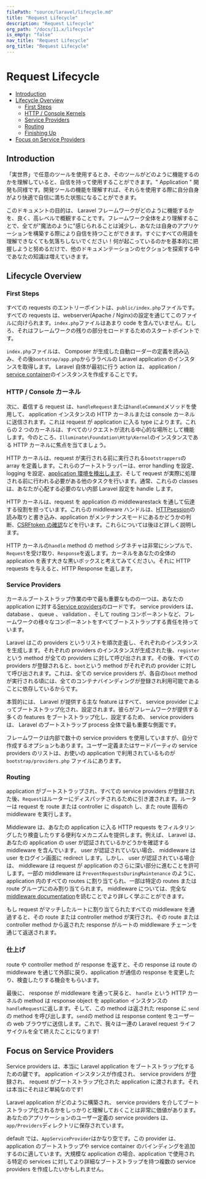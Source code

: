 ```yaml
---
filePath: "source/laravel/lifecycle.md"
title: "Request Lifecycle"
description: "Request Lifecycle"
org_path: "/docs/11.x/lifecycle"
is_empty: "false"
nav_title: "Request Lifecycle"
org_title: "Request Lifecycle"
---
```


# Request Lifecycle

- [Introduction](#introduction)
- [Lifecycle Overview](#lifecycle-overview)
  - [First Steps](#first-steps)
  - [HTTP / Console Kernels](#http-console-kernels)
  - [Service Providers](#service-providers)
  - [Routing](#routing)
  - [Finishing Up](#finishing-up)
- [Focus on Service Providers](#focus-on-service-providers)

<a name="introduction"></a>

## Introduction

「実世界」で任意のツールを使用するとき、そのツールがどのように機能するのかを理解していると、自信を持って使用することができます。" Application " 開発も同様です。開発ツールの機能を理解すれば、それらを使用する際に自分自身がより快適で自信に満ちた状態になることができます。

このドキュメントの目的は、 Laravel フレームワークがどのように機能するかを、良く、高レベルで概観することです。フレームワーク全体をより理解することで、全てが"魔法のように"感じられることは減少し、あなたは自身のアプリケーションを構築する際により自信を持つことができます。すぐにすべての用語を理解できなくても気落ちしないでください！何が起こっているのかを基本的に把握しようと努めるだけで、他のドキュメンテーションのセクションを探索する中であなたの知識は増えていきます。

<a name="lifecycle-overview"></a>

## Lifecycle Overview

<a name="first-steps"></a>

### First Steps

すべての requests のエントリーポイントは、`public/index.php`ファイルです。すべての requests は、webserver(Apache / Nginx)の設定を通じてこのファイルに向けられます。`index.php`ファイルはあまり code を含んでいません。むしろ、それはフレームワークの残りの部分をロードするためのスタートポイントです。

`index.php`ファイルは、 Composer が生成した自動ローダーの定義を読み込み、その後`bootstrap/app.php`からララベルの Laravel application のインスタンスを取得します。 Laravel 自体が最初に行う action は、 application / [service container](/ja/php/laravel/v11.x/03-architecture-concepts/02-container)のインスタンスを作成することです。

<a name="http-console-kernels"></a>

### HTTP / Console カーネル

次に、着信する request は、`handleRequest`または`handleCommand`メソッドを使用して、 application インスタンスの HTTP カーネルまたは console カーネルに送信されます。これは request が application に入る type によります。これらの 2 つのカーネルは、すべてのリクエストが流れる中心的な場所として機能します。今のところ、`Illuminate\Foundation\Http\Kernel`のインスタンスである HTTP カーネルに焦点を当てましょう。

HTTP カーネルは、request が実行される前に実行される`bootstrappers`の array を定義します。これらのブートストラッパーは、error handling を設定、logging を設定、[application 環境を検出します](/ja/php/laravel/v11.x/02-getting-started/02-configuration#environment-configuration)、そして request が実際に処理される前に行われる必要がある他のタスクを行います。通常、これらの classes は、あなたが心配する必要のない内部 Laravel 設定を handle します。

HTTP カーネルは、request を application の middlewarestack を通して伝達する役割を担っています。これらの middleware ハンドルは、[HTTPsession](/ja/php/laravel/v11.x/04-the-basics/11-session)の読み取りと書き込み、application がメンテナンスモードにあるかどうかの判断、[CSRFtoken の確認](/ja/php/laravel/v11.x/04-the-basics/03-csrf)などを行います。これらについては後ほど詳しく説明します。

HTTP カーネルの`handle` method の method シグネチャは非常にシンプルで、`Request`を受け取り、`Response`を返します。カーネルをあなたの全体の application を表す大きな黒いボックスと考えてみてください。それに HTTP requests を与えると、HTTP Response を返します。

<a name="service-providers"></a>

### Service Providers

カーネルブートストラップ作業の中で最も重要なものの一つは、あなたの application に対する[Service providers](/ja/php/laravel/v11.x/03-architecture-concepts/03-providers)のロードです。 service providers は、 database 、 queue 、 validation 、そして routing コンポーネントなど、フレームワークの様々なコンポーネントをすべてブートストラップする責任を持っています。

Laravel はこの providers というリストを順次走査し、それぞれのインスタンスを生成します。それぞれの providers のインスタンスが生成された後、`register`という method が全ての providers に対して呼び出されます。その後、すべての providers が登録されると、`boot`という method がそれぞれの provider に対して呼び出されます。これは、全ての service providers が、各自の`boot` method が実行される頃には、全てのコンテナバインディングが登録され利用可能であることに依存しているからです。

本質的には、 Laravel が提供する主な feature はすべて、 service provider によってブートストラップ化され、設定されます。彼らがフレームワークが提供する多くの features をブートストラップ化し、設定するため、 service providers は、 Laravel のブートストラップ process 全体で最も重要な側面です。

フレームワークは内部で数十の service providers を使用していますが、自分で作成するオプションもあります。ユーザー定義またはサードパーティの service providers のリストは、お使いの application で利用されているものが `bootstrap/providers.php` ファイルにあります。

<a name="routing"></a>

### Routing

application がブートストラップされ、すべての service providers が登録された後、`Request`はルーターにディスパッチされるために引き渡されます。ルーターは request を route または controller に dispatch し、また route 固有の middleware を実行します。

Middleware は、あなたの application に入る HTTP requests をフィルタリングしたり検査したりする便利なメカニズムを提供します。例えば、 Laravel は、あなたの application の user が認証されているかどうかを確認する middleware を含んでいます。 user が認証されていない場合、 middleware は user をログイン画面に redirect します。しかし、 user が認証されている場合は、 middleware は request が application のさらに深い部分に進むことを許可します。一部の middleware は `PreventRequestsDuringMaintenance` のように、 application 内のすべての routes に割り当てられ、一部は特定の routes または route グループにのみ割り当てられます。 middleware については、完全な [middleware documentation](/ja/php/laravel/v11.x/04-the-basics/02-middleware)を読むことでより詳しく学ぶことができます。

もし request がマッチしたルートに割り当てられたすべての middleware を通過すると、その route または controller method が実行され、その route または controller method から返された response がルートの middleware チェーンを通じて返送されます。

<a name="finishing-up"></a>

### 仕上げ

route や controller method が response を返すと、その response は route の middleware を通じて外部に戻り、application が通信の response を変更したり、検査したりする機会をもらいます。

最後に、 response が middleware を通って戻ると、 `handle` という HTTP カーネルの method は response object を application インスタンスの `handleRequest`に返します。そして、この method は返された response に `send` の method を呼び出します。`send`の method は response content をユーザーの web ブラウザに送信します。これで、我々は一連の Laravel request ライフサイクルを全て終えたことになります!

<a name="focus-on-service-providers"></a>

## Focus on Service Providers

Service providers は、本当に Laravel application をブートストラップ化するための鍵です。 application インスタンスが作成され、 service providers が登録され、 request がブートストラップ化された application に渡されます。それは本当にそれほど単純なのです!

Laravel application がどのように構築され、 service providers を介してブートストラップ化されるかをしっかりと理解しておくことは非常に価値があります。 あなたのアプリケーションのユーザー定義の service providers は、`app/Providers`ディレクトリに保存されています。

default では、`AppServiceProvider`はかなり空です。この provider は、application のブートストラップや service container のバインディングを追加するのに適しています。大規模な application の場合、application で使用される特定の services に対してより詳細なブートストラップを持つ複数の service providers を作成したいかもしれません。
